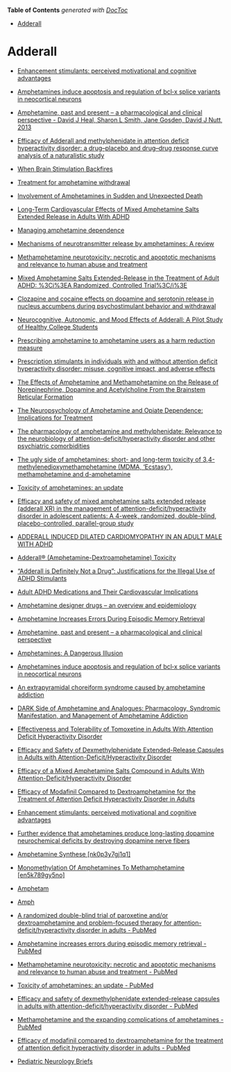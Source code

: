 <!-- START doctoc generated TOC please keep comment here to allow auto update -->
<!-- DON'T EDIT THIS SECTION, INSTEAD RE-RUN doctoc TO UPDATE -->
**Table of Contents**  *generated with [DocToc](https://github.com/thlorenz/doctoc)*

- [Adderall](#adderall)

<!-- END doctoc generated TOC please keep comment here to allow auto update -->

# Adderall

- [Enhancement stimulants: perceived motivational and cognitive advantages](https://www.frontiersin.org/articles/10.3389/fnins.2013.00198/full)

- [Amphetamines induce apoptosis and regulation of bcl‐x splice variants in neocortical neurons](https://faseb.onlinelibrary.wiley.com/doi/abs/10.1096/fasebj.13.9.1065)

- [Amphetamine, past and present – a pharmacological and clinical perspective - David J Heal, Sharon L Smith, Jane Gosden, David J Nutt, 2013](https://journals.sagepub.com/doi/10.1177/0269881113482532)

- [Efficacy of Adderall and methylphenidate in attention deficit hyperactivity disorder: a drug–placebo and drug–drug response curve analysis of a naturalistic study](https://academic.oup.com/ijnp/article-lookup/doi/10.1017/S1461145702002845)

- [When Brain Stimulation Backfires](https://osf.io/jv9bc)

- [Treatment for amphetamine withdrawal](https://doi.wiley.com/10.1002/14651858.CD003021.pub2)

- [Involvement of Amphetamines in Sudden and Unexpected Death](https://onlinelibrary.wiley.com/doi/10.1111/j.1556-4029.2008.00949.x)

- [Long-Term Cardiovascular Effects of Mixed Amphetamine Salts Extended Release in Adults With ADHD](https://www.cambridge.org/core/product/identifier/S109285290000242X/type/journal_article)

- [Managing amphetamine dependence](https://www.cambridge.org/core/product/identifier/S1355514600008543/type/journal_article)

- [Mechanisms of neurotransmitter release by amphetamines: A review](https://linkinghub.elsevier.com/retrieve/pii/S0301008205000432)

- [Methamphetamine neurotoxicity: necrotic and apoptotic mechanisms and relevance to human abuse and treatment](https://linkinghub.elsevier.com/retrieve/pii/S0165017301000546)

- [Mixed Amphetamine Salts Extended-Release in the Treatment of Adult ADHD: %3Ci%3EA Randomized, Controlled Trial%3C/i%3E](https://www.cambridge.org/core/product/identifier/S1092852900013687/type/journal_article)

- [Clozapine and cocaine effects on dopamine and serotonin release in nucleus accumbens during psychostimulant behavior and withdrawal](https://linkinghub.elsevier.com/retrieve/pii/S0278584603002458)

- [Neurocognitive, Autonomic, and Mood Effects of Adderall: A Pilot Study of Healthy College Students](http://www.mdpi.com/2226-4787/6/3/58)

- [Prescribing amphetamine to amphetamine users as a harm reduction measure](https://linkinghub.elsevier.com/retrieve/pii/S0955395998000462)

- [Prescription stimulants in individuals with and without attention deficit hyperactivity disorder: misuse, cognitive impact, and adverse effects](https://onlinelibrary.wiley.com/doi/10.1002/brb3.78)

- [The Effects of Amphetamine and Methamphetamine on the Release of Norepinephrine, Dopamine and Acetylcholine From the Brainstem Reticular Formation](https://www.frontiersin.org/article/10.3389/fnana.2019.00048/full)

- [The Neuropsychology of Amphetamine and Opiate Dependence: Implications for Treatment](http://link.springer.com/10.1007/s11065-007-9033-y)

- [The pharmacology of amphetamine and methylphenidate: Relevance to the neurobiology of attention-deficit/hyperactivity disorder and other psychiatric comorbidities](https://linkinghub.elsevier.com/retrieve/pii/S0149763417308072)

- [The ugly side of amphetamines: short- and long-term toxicity of 3,4-methylenedioxymethamphetamine (MDMA, ‘Ecstasy’), methamphetamine and d-amphetamine](https://www.degruyter.com/document/doi/10.1515/bc.2011.016/html)

- [Toxicity of amphetamines: an update](http://link.springer.com/10.1007/s00204-012-0815-5)

- [Efficacy and safety of mixed amphetamine salts extended release (adderall XR) in the management of attention-deficit/hyperactivity disorder in adolescent patients: A 4-week, randomized, double-blind, placebo-controlled, parallel-group study](https://linkinghub.elsevier.com/retrieve/pii/S0149291806000518)

- [ADDERALL INDUCED DILATED CARDIOMYOPATHY IN AN ADULT MALE WITH ADHD](https://linkinghub.elsevier.com/retrieve/pii/S0735109721036809)

- [Adderall® (Amphetamine-Dextroamphetamine) Toxicity](https://linkinghub.elsevier.com/retrieve/pii/S193897361300024X)

- [“Adderall is Definitely Not a Drug”: Justifications for the Illegal Use of ADHD Stimulants](http://www.tandfonline.com/doi/full/10.3109/10826080902858334)

- [Adult ADHD Medications and Their Cardiovascular Implications](http://www.hindawi.com/journals/cric/2016/2343691)

- [Amphetamine designer drugs – an overview and epidemiology](https://linkinghub.elsevier.com/retrieve/pii/S0378427499002052)

- [Amphetamine Increases Errors During Episodic Memory Retrieval](https://journals.lww.com/00004714-201402000-00016)

- [Amphetamine, past and present – a pharmacological and clinical perspective](http://journals.sagepub.com/doi/10.1177/0269881113482532)

- [Amphetamines: A Dangerous Illusion](http://annals.org/article.aspx?doi=10.7326%2F0003-4819-74-4-605)

- [Amphetamines induce apoptosis and regulation of bcl‐x splice variants in neocortical neurons](https://onlinelibrary.wiley.com/doi/abs/10.1096/fasebj.13.9.1065)

- [An extrapyramidal choreiform syndrome caused by amphetamine addiction](https://jnnp.bmj.com/lookup/doi/10.1136/jnnp.44.8.728)

- [DARK Side of Amphetamine and Analogues: Pharmacology, Syndromic Manifestation, and Management of Amphetamine Addiction](https://pubs.acs.org/doi/10.1021/acschemneuro.8b00137)

- [Effectiveness and Tolerability of Tomoxetine in Adults With Attention Deficit Hyperactivity Disorder](http://psychiatryonline.org/doi/abs/10.1176/ajp.155.5.693)

- [Efficacy and Safety of Dexmethylphenidate Extended-Release Capsules in Adults with Attention-Deficit/Hyperactivity Disorder](https://linkinghub.elsevier.com/retrieve/pii/S0006322306009541)

- [Efficacy of a Mixed Amphetamine Salts Compound in Adults With Attention-Deficit/Hyperactivity Disorder](http://archpsyc.jamanetwork.com/article.aspx?doi=10.1001%2Farchpsyc.58.8.775)

- [Efficacy of Modafinil Compared to Dextroamphetamine for the Treatment of Attention Deficit Hyperactivity Disorder in Adults](http://www.liebertpub.com/doi/10.1089/cap.2000.10.311)

- [Enhancement stimulants: perceived motivational and cognitive advantages](http://journal.frontiersin.org/article/10.3389/fnins.2013.00198/abstract)

- [Further evidence that amphetamines produce long-lasting dopamine neurochemical deficits by destroying dopamine nerve fibers](https://linkinghub.elsevier.com/retrieve/pii/0006899384912216)

- [Amphetamine Synthese [nk0p3y7gj1q1]](https://doku.pub/documents/amphetamine-synthese-nk0p3y7gj1q1)

- [Monomethylation Of Amphetamines To Methamphetamine [en5k789gy5no]](https://idoc.pub/documents/monomethylation-of-amphetamines-to-methamphetamine-en5k789gy5no)

- [Amphetam](https://cdn.preterhuman.net/texts/drugs/amphetam)

- [Amph](https://cdn.preterhuman.net/texts/drugs/amph.fun)

- [A randomized double-blind trial of paroxetine and/or dextroamphetamine and problem-focused therapy for attention-deficit/hyperactivity disorder in adults - PubMed](https://pubmed.ncbi.nlm.nih.gov/16669726/)

- [Amphetamine increases errors during episodic memory retrieval - PubMed](https://pubmed.ncbi.nlm.nih.gov/24135845/)

- [Methamphetamine neurotoxicity: necrotic and apoptotic mechanisms and relevance to human abuse and treatment - PubMed](https://pubmed.ncbi.nlm.nih.gov/11516769/)

- [Toxicity of amphetamines: an update - PubMed](https://pubmed.ncbi.nlm.nih.gov/22392347/)

- [Efficacy and safety of dexmethylphenidate extended-release capsules in adults with attention-deficit/hyperactivity disorder - PubMed](https://pubmed.ncbi.nlm.nih.gov/17137560/)

- [Methamphetamine and the expanding complications of amphetamines - PubMed](https://pubmed.ncbi.nlm.nih.gov/10344175/)

- [Efficacy of modafinil compared to dextroamphetamine for the treatment of attention deficit hyperactivity disorder in adults - PubMed](https://pubmed.ncbi.nlm.nih.gov/11191692/)

- [Pediatric Neurology Briefs](https://www.pediatricneurologybriefs.com/article/10.15844/pedneurbriefs-19-6-10/)